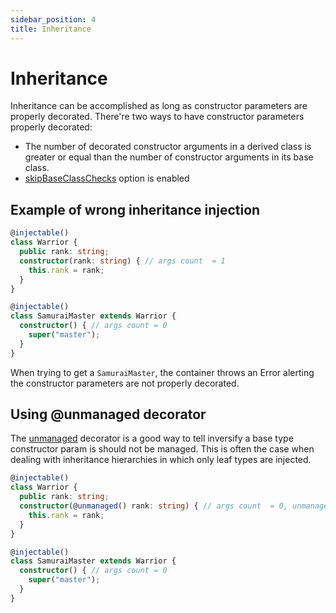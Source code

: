 ```yaml
---
sidebar_position: 4
title: Inheritance
---
```

# Inheritance

Inheritance can be accomplished as long as constructor parameters are properly decorated. There're two ways to have constructor parameters properly decorated:

- The number of decorated constructor arguments in a derived class is greater or equal than the number of constructor arguments in its base class.
- [skipBaseClassChecks](/docs/api/container#skipbaseclasschecks) option is enabled

## Example of wrong inheritance injection

```ts
@injectable()
class Warrior {
  public rank: string;
  constructor(rank: string) { // args count  = 1
    this.rank = rank;
  }
}

@injectable()
class SamuraiMaster extends Warrior {
  constructor() { // args count = 0
    super("master");
  }
}
```

When trying to get a `SamuraiMaster`, the container throws an Error alerting the constructor parameters are not properly decorated.

## Using @unmanaged decorator

The [unmanaged](/docs/api/decorator#unmanaged) decorator is a good way to tell inversify a base type constructor param is should not be managed. This is often the case when dealing with inheritance hierarchies in which only leaf types are injected.

```ts
@injectable()
class Warrior {
  public rank: string;
  constructor(@unmanaged() rank: string) { // args count  = 0, unmanaged args are not included
    this.rank = rank;
  }
}

@injectable()
class SamuraiMaster extends Warrior {
  constructor() { // args count = 0
    super("master");
  }
}
```

